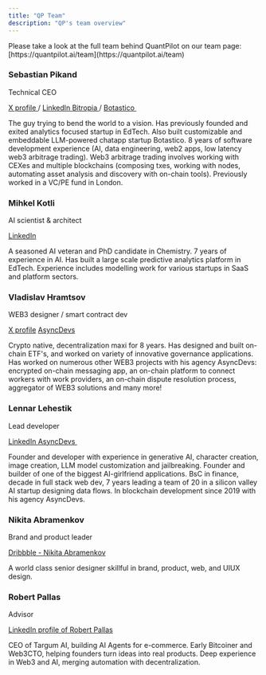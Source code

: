 ```yaml
---
title: "QP Team"
description: "QP's team overview"
---
```


<Note>
  Please take a look at the full team behind QuantPilot on our team page: [https://quantpilot.ai/team](https://quantpilot.ai/team)
</Note>

### Sebastian Pikand

Technical CEO

[X profile ](https://x.com/sebastianpikand)/ [LinkedIn ](https://www.linkedin.com/in/sebastianpikand/)
[Bitropia ](https://bitropia.com/)/ [Botastico ](https://www.botasti.co/)

The guy trying to bend the world to a vision. Has previously founded and exited analytics focused startup in EdTech. Also built customizable and embeddable LLM-powered chatapp startup Botastico. 8 years of software development experience (AI, data engineering, web2 apps, low latency web3 arbitrage trading). Web3 arbitrage trading involves working with CEXes and multiple blockchains (composing txes, working with nodes, automating asset analysis and discovery with on-chain tools). Previously worked in a VC/PE fund in London.

### Mihkel Kotli

AI scientist & architect

[LinkedIn](https://www.linkedin.com/in/mihkel-kotli-b05669104/)

A seasoned AI veteran and PhD candidate in Chemistry. 7 years of experience in AI. Has built a large scale predictive analytics platform in EdTech. Experience includes modelling work for various startups in SaaS and platform sectors.

### Vladislav Hramtsov

WEB3 designer / smart contract dev

[X profile](https://x.com/cxzvnk)
[AsyncDevs](https://asyncdevs.io/)

Crypto native, decentralization maxi for 8 years. Has designed and built on-chain ETF's, and worked on variety of innovative governance applications. Has worked on numerous other WEB3 projects with his agency AsyncDevs: encrypted on-chain messaging app, an on-chain platform to connect workers with work providers, an on-chain dispute resolution process, aggregator of WEB3 solutions and many more!

### Lennar Lehestik

Lead developer

[LinkedIn ](https://www.linkedin.com/in/lennarlehestik/)
[AsyncDevs ](https://asyncdevs.io/)

Founder and developer with experience in generative AI, character creation, image creation, LLM model customization and jailbreaking. Founder and builder of one of the biggest AI-girlfriend applications. BsC in finance, decade in full stack web dev, 7 years leading a team of 20 in a silicon valley AI startup designing data flows. In blockchain development since 2019 with his agency AsyncDevs.

### Nikita Abramenkov

Brand and product leader

[Dribbble - Nikita Abramenkov](https://dribbble.com/abramenkov)

A world class senior designer skillful in brand, product, web, and UIUX design.

### Robert Pallas

Advisor

[LinkedIn profile of Robert Pallas](https://www.linkedin.com/in/robert-pallas/)

CEO of Targum AI, building AI Agents for e-commerce. Early Bitcoiner and Web3CTO, helping founders turn ideas into real products. Deep experience in Web3 and AI, merging automation with decentralization.